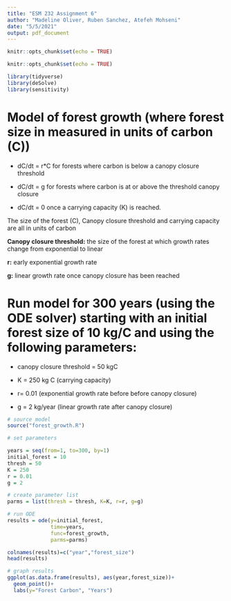 ```yaml
---
title: "ESM 232 Assignment 6"
author: "Madeline Oliver, Ruben Sanchez, Atefeh Mohseni"
date: "5/5/2021"
output: pdf_document
---
```


```r
knitr::opts_chunk$set(echo = TRUE)
```

```r
knitr::opts_chunk$set(echo = TRUE)

library(tidyverse)
library(deSolve)
library(sensitivity)
```

# Model of forest growth (where forest size in measured in units of carbon (C))

* dC/dt  = r*C for forests where carbon is below a canopy closure threshold 

* dC/dt = g  for forests where carbon is  at or above the threshold canopy closure

* dC/dt = 0 once a carrying capacity (K) is reached.

The size of the forest (C), Canopy closure threshold and carrying capacity are all in units of carbon 

**Canopy closure threshold:** the size of the forest at which growth rates change from exponential to linear

**r:** early exponential growth rate 

**g:** linear growth rate once canopy closure has been reached

# Run model for 300 years (using the ODE solver) starting with an initial forest size of 10 kg/C and using the following parameters:

* canopy closure threshold = 50 kgC 

* K = 250 kg C (carrying capacity) 

* r=  0.01 (exponential growth rate before before canopy closure)

* g = 2 kg/year (linear growth rate after canopy closure)


```r
# source model
source("forest_growth.R")

# set parameters

years = seq(from=1, to=300, by=1)
initial_forest = 10
thresh = 50
K = 250
r = 0.01
g = 2

# create parameter list
parms = list(thresh = thresh, K=K, r=r, g=g)

# run ODE 
results = ode(y=initial_forest, 
              time=years, 
              func=forest_growth, 
              parms=parms)

colnames(results)=c("year","forest_size")
head(results)

# graph results
ggplot(as.data.frame(results), aes(year,forest_size))+
  geom_point()+
  labs(y="Forest Carbon", "Years")

```



